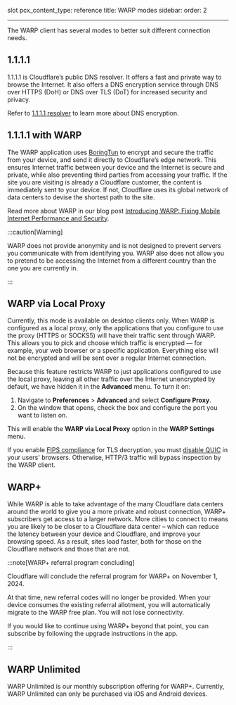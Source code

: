 slot
pcx_content_type: reference
title: WARP modes
sidebar:
  order: 2

---

The WARP client has several modes to better suit different connection needs.

## 1.1.1.1

1.1.1.1 is Cloudflare’s public DNS resolver. It offers a fast and private way to browse the Internet. It also offers a DNS encryption service through DNS over HTTPS (DoH) or DNS over TLS (DoT) for increased security and privacy.

Refer to [1.1.1.1 resolver](/1.1.1.1/encryption/) to learn more about DNS encryption.

## 1.1.1.1 with WARP

The WARP application uses [BoringTun](https://blog.cloudflare.com/boringtun-userspace-wireguard-rust/) to encrypt and secure the traffic from your device, and send it directly to Cloudflare’s edge network. This ensures Internet traffic between your device and the Internet is secure and private, while also preventing third parties from accessing your traffic. If the site you are visiting is already a Cloudflare customer, the content is immediately sent to your device. If not, Cloudflare uses its global network of data centers to devise the shortest path to the site.

Read more about WARP in our blog post [Introducing WARP: Fixing Mobile Internet Performance and Security](https://blog.cloudflare.com/1111-warp-better-vpn/).

:::caution[Warning]


WARP does not provide anonymity and is not designed to prevent servers you communicate with from identifying you. WARP also does not allow you to pretend to be accessing the Internet from a different country than the one you are currently in.


:::

## WARP via Local Proxy

Currently, this mode is available on desktop clients only. When WARP is configured as a local proxy, only the applications that you configure to use the proxy (HTTPS or SOCKS5) will have their traffic sent through WARP. This allows you to pick and choose which traffic is encrypted — for example, your web browser or a specific application. Everything else will not be encrypted and will be sent over a regular Internet connection.

Because this feature restricts WARP to just applications configured to use the local proxy, leaving all other traffic over the Internet unencrypted by default, we have hidden it in the **Advanced** menu. To turn it on:

1. Navigate to **Preferences** > **Advanced** and select **Configure Proxy**.
2. On the window that opens, check the box and configure the port you want to listen on.

This will enable the **WARP via Local Proxy** option in the **WARP Settings** menu.

If you enable [FIPS compliance](/cloudflare-one/policies/gateway/http-policies/tls-decryption/#fips-compliance) for TLS decryption, you must [disable QUIC](/cloudflare-one/policies/gateway/http-policies/http3/#prevent-inspection-bypass) in your users' browsers. Otherwise, HTTP/3 traffic will bypass inspection by the WARP client.

## WARP+

While WARP is able to take advantage of the many Cloudflare data centers around the world to give you a more private and robust connection, WARP+ subscribers get access to a larger network. More cities to connect to means you are likely to be closer to a Cloudflare data center – which can reduce the latency between your device and Cloudflare, and improve your browsing speed. As a result, sites load faster, both for those on the Cloudflare network and those that are not.

:::note[WARP+ referral program concluding]


Cloudflare will conclude the referral program for WARP+ on November 1, 2024.

At that time, new referral codes will no longer be provided. When your device consumes the existing referral allotment, you will automatically migrate to the WARP free plan. You will not lose connectivity.

If you would like to continue using WARP+ beyond that point, you can subscribe by following the upgrade instructions in the app.


:::

## WARP Unlimited

WARP Unlimited is our monthly subscription offering for WARP+. Currently, WARP Unlimited can only be purchased via iOS and Android devices.
